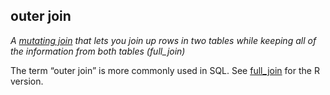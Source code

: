 ## outer join

<dfn>A [mutating join](f.html#mutating-joins) that lets you join up rows in two tables while keeping all of the information from both tables (full_join)</dfn>

The term "outer join" is more commonly used in SQL. See [full_join](f.html#full_join) for the R version.


